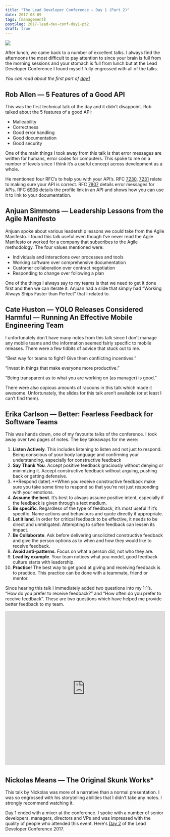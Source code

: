 ```yaml
---
title: "The Lead Developer Conference — Day 1 (Part 2)"
date: 2017-08-09
tags: [management]
postSlug: 2017-lead-dev-conf-day1-pt2
draft: true
---
```



![](./day1.jpeg)

After lunch, we came back to a number of excellent talks. I always find the afternoons the most difficult to pay attention to since your brain is full from the morning sessions and your stomach is full from lunch but at the Lead Developer Conference I found myself fully engrossed with all of the talks.

_You can read about the first part of [day1](/posts/2017-lead-dev-conf-day1-pt1)_

## Rob Allen — 5 Features of a Good API

This was the first technical talk of the day and it didn’t disappoint. Rob talked about the 5 features of a good API:

- Malleability
- Correctness
- Good error handling
- Good documentation
- Good security

One of the main things I took away from this talk is that error messages are written for humans, error codes for computers. This spoke to me on a number of levels since I think it’s a useful concept across development as a whole.

He mentioned four RFC’s to help you with your API’s. RFC [7230](https://tools.ietf.org/html/rfc7230), [7231](https://tools.ietf.org/html/rfc7231) relate to making sure your API is correct. RFC [7807](https://tools.ietf.org/html/rfc7807) details error messages for APIs. RFC [6906](https://tools.ietf.org/html/rfc6906) details the profile link in an API and shows how you can use it to link to your documentation.

## Anjuan Simmons — Leadership Lessons from the Agile Manifesto

Anjuan spoke about various leadership lessons we could take from the Agile Manifesto. I found this talk useful even though I’ve never read the Agile Manifesto or worked for a company that subscribes to the Agile methodology.
The four values mentioned were:

- Individuals and interactions over processes and tools
- Working software over comprehensive documentation
- Customer collaboration over contract negotiation
- Responding to change over following a plan

One of the things I always say to my teams is that we need to get it done first and then we can iterate it. Anjuan had a slide that simply had “Working Always Ships Faster than Perfect” that I related to.

<YouTube id="bvGLTNrJ5io" />

## Cate Huston — YOLO Releases Considered Harmful — Running An Effective Mobile Engineering Team

I unfortunately don’t have many notes from this talk since I don’t manage any mobile teams and the information seemed fairly specific to mobile releases. There were a few tidbits of advice that stuck out to me.

“Best way for teams to fight? Give them conflicting incentives.”

“Invest in things that make everyone more productive.”

“Being transparent as to what you are working on (as manager) is good.”

<Tweet id="https://twitter.com/adammckerlie/status/872816281073983489" />

There were also copious amounts of racoons in this talk which made it awesome. Unfortunately, the slides for this talk aren’t available (or at least I can’t find them).

## Erika Carlson — Better: Fearless Feedback for Software Teams

This was hands down, one of my favourite talks of the conference. I took away over two pages of notes.
The key takeaways for me were:

1. **Listen Actively**. This includes listening to listen and not just to respond. Being conscious of your body language and confirming your understanding, especially for constructive feedback
2. **Say Thank You**. Accept positive feedback graciously without denying or minimizing it. Accept constructive feedback without arguing, pushing back or getting defensive.
3. **Respond (later).**When you receive constructive feedback make sure you take some time to respond so that you’re not just responding with your emotions.
4. **Assume the best**. It’s best to always assume positive intent, especially if the feedback is given through a text medium.
5. **Be specific**. Regardless of the type of feedback, it’s most useful if it’s specific. Name actions and behaviours and quote directly if appropriate.
6. **Let it land**. In order for critical feedback to be effective, it needs to be direct and unmitigated. Attempting to soften feedback can lessen its impact.
7. **Be Collaborate**. Ask before delivering unsolicited constructive feedback and give the person options as to when and how they would like to receive feedback.
8. **Avoid anti-patterns**. Focus on what a person did, not who they are.
9. **Lead by example**. Your team notices what you model, good feedback culture starts with leadership.
10. **Practice**! The best way to get good at giving and receiving feedback is to practice. This practice can be done with a teammate, friend or mentor.

Since hearing this talk I immediately added two questions into my 1:1’s. “How do you prefer to receive feedback?” and “How often do you prefer to receive feedback”. These are two questions which have helped me provide better feedback to my team.

<iframe
  src="https://www.slideshare.net/slideshow/embed_code/key/93R2AuFs4sj25m"
  width="100%"
  height="485"
  frameborder="0"
  marginwidth="0"
  marginheight="0"
  scrolling="no"
  style="border:1px solid #CCC; border-width:1px; margin-bottom:5px; max-width: 100%;"
  allowfullscreen
>
  {" "}
</iframe>

## Nickolas Means — The Original Skunk Works\*

This talk by Nickolas was more of a narrative than a normal presentation. I was so engrossed with his storytelling abilities that I didn’t take any notes. I strongly recommend watching it.

<YouTube id="pL3Yzjk5R4M" />

Day 1 ended with a mixer at the conference. I spoke with a number of senior developers, managers, directors and VPs and was impressed with the quality of people who attended this event. Here's [Day 2](/posts/2017-lead-dev-conf-day2) of the Lead Developer Conference 2017.
